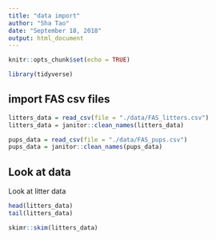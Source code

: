 ```yaml
---
title: "data import"
author: "Sha Tao"
date: "September 18, 2018"
output: html_document
---
```


```r
knitr::opts_chunk$set(echo = TRUE)

library(tidyverse)
```

## import FAS csv files

```r
litters_data = read_csv(file = "./data/FAS_litters.csv")
litters_data = janitor::clean_names(litters_data)
```

```r
pups_data = read_csv(file = "./data/FAS_pups.csv")
pups_data = janitor::clean_names(pups_data)
```


## Look at data

Look at litter data

```r
head(litters_data)
tail(litters_data)

skimr::skim(litters_data)
```

